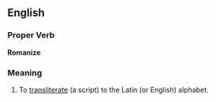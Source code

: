 ==English==

===Proper Verb===
'''Romanize'''

===Meaning===
#To [[transliterate]] (a script) to the Latin (or English) alphabet.
